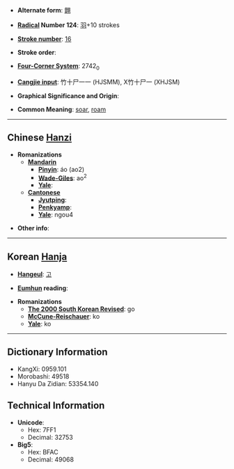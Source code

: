 * '''Alternate form''': [[翺]]

* '''[[Wiktionary:Chinese radical index| Radical]] Number 124''': [[Wiktionary:Chinese radical index 羽|羽]]+10 strokes

* '''[[Wiktionary:Chinese total strokes index|Stroke number]]''': [[Wiktionary:Chinese total strokes index 16|16]]

* '''Stroke order''': 

* '''[[Wiktionary:Chinese four corner index|Four-Corner System]]''': 2742<sub>0</sub>

* '''[[Wiktionary:Chinese Cangjie index|Cangjie input]]''': 竹十尸一一 (HJSMM), X竹十尸一 (XHJSM)

* '''Graphical Significance and Origin''': 

* '''Common Meaning''': [[soar]], [[roam]]

----

== Chinese [[Hanzi]] ==

* '''Romanizations'''
** '''[[Mandarin]]'''
*** '''[[Pinyin]]''': áo (ao2)
*** '''[[Wade-Giles]]''': ao<sup>2</sup>
*** '''[[Yale]]''': 
** '''[[Cantonese]]'''
*** '''[[Jyutping]]''':
*** '''[[Penkyamp]]''': 
*** '''[[Yale]]''': ngou4

* '''Other info''': 

----

== Korean [[Hanja]] ==

* '''[[Hangeul]]''': [[고]]

* '''[[Eumhun]] reading''': 

* '''Romanizations'''
** '''[[The 2000 South Korean Revised Romanization|The 2000 South Korean Revised]]''': go
** '''[[McCune-Reischauer]]''': ko
** '''[[Yale]]''': ko

----

== Dictionary Information ==

* KangXi: 0959.101
* Morobashi: 49518
* Hanyu Da Zidian: 53354.140

== Technical Information ==

* '''Unicode''':
** Hex: 7FF1
** Decimal: 32753
* '''Big5''':
** Hex: BFAC
** Decimal: 49068